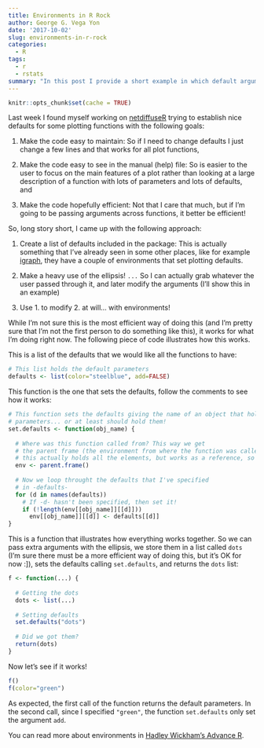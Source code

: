 ```yaml
---
title: Environments in R Rock
author: George G. Vega Yon
date: '2017-10-02'
slug: environments-in-r-rock
categories:
  - R
tags:
  - r
  - rstats
summary: "In this post I provide a short example in which default arguments are specified not in the function definition, but rather externally making use of environments. A _method_ that I've use recently used in [netdiffuseR](https://github.com/USCCANA/netdiffuseR)."
---
```


```r
knitr::opts_chunk$set(cache = TRUE)
```

Last week I found myself working on <a href="https://github.com/USCCANA/netdiffuseR" target="_blank">netdiffuseR</a> trying to establish nice defaults for some plotting functions with the following goals:

1.  Make the code easy to maintain: So if I need to change defaults I just change a few lines and that works for all plot functions,

2.  Make the code easy to see in the manual (help) file: So is easier to the user to focus on the main features of a plot rather than looking at a large description of a function with lots of parameters and lots of defaults, and

3.  Make the code hopefully efficient: Not that I care that much, but if I'm going to be passing arguments across functions, it better be efficient!

So, long story short, I came up with the following approach:

1.  Create a list of defaults included in the package: This is actually something that I've already seen in some other places, like for example <a href="https://github.com/igraph/rigraph/blob/665d71ebd40cdfe9b996a4f50c35d65b791e4102/R/par.R" target="_blank">igraph</a>, they have a couple of environments that set plotting defaults.

2.  Make a heavy use of the ellipsis! `...` So I can actually grab whatever the user passed through it, and later modify the arguments (I'll show this in an example)

3.  Use 1. to modify 2. at will... with environments!

While I'm not sure this is the most efficient way of doing this (and I'm pretty sure that I'm not the first person to do something like this), it works for what I'm doing right now. The following piece of code illustrates how this works.

This is a list of the defaults that we would like all the functions to have:

```r
# This list holds the default parameters
defaults <- list(color="steelblue", add=FALSE)
```

This function is the one that sets the defaults, follow the comments to see how it works:

```r
# This function sets the defaults giving the name of an object that holds the
# parameters... or at least should hold them!
set.defaults <- function(obj_name) {
  
  # Where was this function called from? This way we get
  # the parent frame (the environment from where the function was called)
  # this actually holds all the elements, but works as a reference, so no copy!
  env <- parent.frame()
  
  # Now we loop throught the defaults that I've specified
  # in -defaults-
  for (d in names(defaults))
    # If -d- hasn't been specified, then set it!
    if (!length(env[[obj_name]][[d]]))
      env[[obj_name]][[d]] <- defaults[[d]]
}
```

This is a function that illustrates how everything works together. So we can pass extra arguments with the ellipsis, we store them in a list called `dots` (I'm sure there must be a more efficient way of doing this, but it's OK for now :]), sets the defaults calling `set.defaults`, and returns the `dots` list:

```r
f <- function(...) {
  
  # Getting the dots
  dots <- list(...)
  
  # Setting defaults
  set.defaults("dots")
  
  # Did we got them?
  return(dots)
}
```

Now let's see if it works!

```r
f()
f(color="green")
```

As expected, the first call of the function returns the default parameters. In the second call, since I specified `"green"`, the function `set.defaults` only set the argument `add`.

You can read more about environments in <a href="http://adv-r.had.co.nz/Environments.html" target="_blank">Hadley Wickham's Advance R</a>.